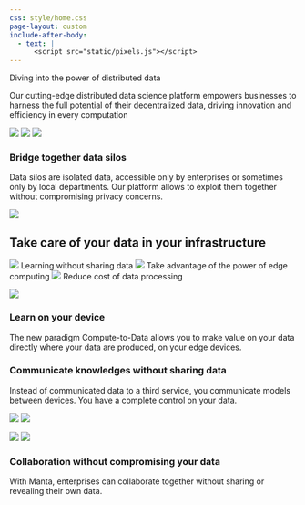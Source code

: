 ```yaml
---
css: style/home.css
page-layout: custom
include-after-body:
  - text: |
      <script src="static/pixels.js"></script>
---
```


::: {.header}
::: {.pixels}
:::

::: {.distribute}

::: {.title}
::: {.manta-title}
<span class="outside">
  <span>Diving into the</span>
  <span class="inside">power of distributed data</span>
</span>
:::
::: {.manta-subtitle}
<span>Our cutting-edge distributed data science platform empowers businesses to harness the full potential of their decentralized data, driving innovation and efficiency in every computation</span>
:::
:::

::: {.overview}
![](https://video-public.canva.com/VADqk28DZiY/videos/b01eee4684.gif){id="gear"}
![](https://video-public.canva.com/VAECocYiGXw/v/5fdc99515f.gif){id="earth"}
![](static/home/overview.svg){id="overview"}
:::
:::

:::



::: {.content}
::: {.light-section .flex .padding-1}

::: {.paragraph}
### Bridge together data silos
Data silos are isolated data, accessible only by enterprises or sometimes only by local departments. Our platform allows to exploit them together without compromising privacy concerns.
:::

![](static/home/silos.svg)

:::
:::

::: {.content}
::: {.dark-section .padding-2}

## Take care of your data in your infrastructure

::: {.expressions}
  ![](static/home/data-privacy.svg)
  <span>Learning without sharing data</span>
  ![](static/home/chip.svg)
  <span>Take advantage of the power of edge computing</span>
  ![](static/home/cost.svg)
  <span>Reduce cost of data processing</span>
:::

:::
:::

::: {.content}
::: {.light-section .flex .padding-3}

![](static/home/make-ai.svg)

::: {.paragraph}
### Learn on your device

The new paradigm Compute-to-Data allows you to make value on your data directly where your data are produced, on your edge devices.
:::

:::
:::

::: {.content}
::: {.dark-section .flex .padding-4}

::: {.paragraph}
### Communicate knowledges without sharing data

Instead of communicated data to a third service, you communicate models between devices. You have a complete control on your data.
:::

::: {.content-animation}
![](static/home/communications.svg)
![](static/home/neural-network.svg){id="neural-network"}
:::

:::
:::


::: {.content}
::: {.light-section .flex .padding-5}

::: {.content-animation}
![](static/home/collaboration.svg)
![](static/home/handshake.svg){id="handshake"}
:::

::: {.paragraph}
### Collaboration without compromising your data

With Manta, enterprises can collaborate together without sharing or revealing their own data.
:::

:::
:::
